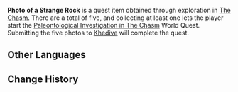 {{Item Infobox
|id           = 101627
|image        = Item Picture.png
|type         = Quest Items
|description  = You took this picture of a strange rock that can be seen on the walls of The Chasm. You do not know what the patterns on the rock mean, but perhaps it could be of value to some researchers.
|source1      = Exploration in [[The Chasm]].
}}
'''Photo of a Strange Rock''' is a quest item obtained through exploration in [[The Chasm]]. There are a total of five, and collecting at least one lets the player start the [[Paleontological Investigation in The Chasm]] World Quest. Submitting the five photos to [[Khedive]] will complete the quest.

==Other Languages==
{{Other Languages|default_hidden = 1
|en      = Photo of a Strange Rock
|zhs     = 奇怪岩石照片
|zhs_rm  = Qíguài Yánshí Zhàopiàn
|zht     = 奇怪岩石照片
|zht_rm  = Qíguài Yánshí Zhàopiàn
|ja      = 変わった岩の写真
|ja_rm   = Kawatta Iwa no Shashin
|ko      = 이상한 돌의 사진
|ko_rm   = 
|es      = Imagen de roca extraña
|fr      = Photo d'un rocher étrange
|ru      = Фотография странного камня
|th      = รูปถ่ายหินประหลาด
|th_rm   = 
|vi      = Ảnh {{tt|Nham Thạch|岩石}} Kỳ Lạ
|de      = Bild von seltsamen Felsen
|id      = Foto Batu Aneh
|pt      = Fotografia de Pedra Estranha
}}

==Change History==
{{Change History|2.6}}